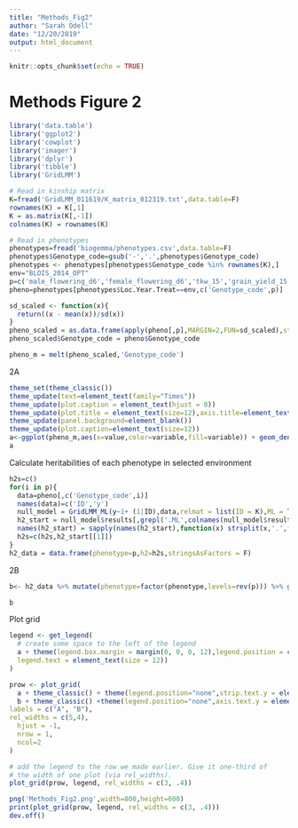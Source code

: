 ```yaml
---
title: "Methods_Fig2"
author: "Sarah Odell"
date: "12/20/2019"
output: html_document
---
```


```r
knitr::opts_chunk$set(echo = TRUE)
```

# Methods Figure 2


```r
library('data.table')
library('ggplot2')
library('cowplot')
library('imager')
library('dplyr')
library('tibble')
library('GridLMM')
```

```r
# Read in kinship matrix
K=fread('GridLMM_011619/K_matrix_012319.txt',data.table=F)
rownames(K) = K[,1]
K = as.matrix(K[,-1])
colnames(K) = rownames(K)

# Read in phenotypes
phenotypes=fread('biogemma/phenotypes.csv',data.table=F)
phenotypes$Genotype_code=gsub('-','.',phenotypes$Genotype_code)
phenotypes <- phenotypes[phenotypes$Genotype_code %in% rownames(K),]
env="BLOIS_2014_OPT"
p=c('male_flowering_d6','female_flowering_d6','tkw_15','grain_yield_15','harvest_grain_moisture','total_plant_height')
pheno=phenotypes[phenotypes$Loc.Year.Treat==env,c('Genotype_code',p)]

sd_scaled <- function(x){
  return((x - mean(x))/sd(x))
}
pheno_scaled = as.data.frame(apply(pheno[,p],MARGIN=2,FUN=sd_scaled),stringsAsFactors = F)
pheno_scaled$Genotype_code = pheno$Genotype_code

pheno_m = melt(pheno_scaled,'Genotype_code')

```

2A

```r
theme_set(theme_classic())
theme_update(text=element_text(family="Times"))
theme_update(plot.caption = element_text(hjust = 0))
theme_update(plot.title = element_text(size=12),axis.title=element_text(size=12))
theme_update(panel.background=element_blank())
theme_update(plot.caption=element_text(size=12))
a<-ggplot(pheno_m,aes(x=value,color=variable,fill=variable)) + geom_density() + facet_grid(variable~.) + theme_classic() + theme(strip.text.y = element_blank()) + guides(color=F) + scale_fill_discrete(name="Phenotype",labels=c("Days to Anthesis","Days to Silking","Thousand Kernel Weight","Grain Yield","Grain Moisture","Plant Height")) + xlab("Value") + ylab("Density")
a
```


Calculate heritabilities of each phenotype in selected environment
```r

h2s=c()
for(i in p){
  data=pheno[,c('Genotype_code',i)]
  names(data)=c('ID','y')
  null_model = GridLMM_ML(y~1+ (1|ID),data,relmat = list(ID = K),ML = T,REML=F,verbose=F) #(1|ID) + 
  h2_start = null_model$results[,grepl('.ML',colnames(null_model$results),fixed=T),drop=FALSE]
  names(h2_start) = sapply(names(h2_start),function(x) strsplit(x,'.',fixed=T)[[1]][1])
  h2s=c(h2s,h2_start[[1]])
}
h2_data = data.frame(phenotype=p,h2=h2s,stringsAsFactors = F)
```

2B
```r
b<- h2_data %>% mutate(phenotype=factor(phenotype,levels=rev(p))) %>% ggplot(aes(x=phenotype,y=h2,fill=phenotype_f)) + geom_bar(stat="identity",position="dodge") + coord_flip() + geom_text(aes(label=round(h2,2)), position=position_dodge(width=0.9), vjust=-0.25) + xlab("Heritability") + ylab("Phenotype") + theme_classic() + theme(strip.text.y = element_blank(),axis.text.y = element_blank())

b
```


Plot grid
```r
legend <- get_legend(
  # create some space to the left of the legend
  a + theme(legend.box.margin = margin(0, 0, 0, 12),legend.position = c(-0.1,0.42),legend.title = element_text(size =14),
  legend.text = element_text(size = 12))
)

prow <- plot_grid(
  a + theme_classic() + theme(legend.position="none",strip.text.y = element_blank()),
  b + theme_classic() +theme(legend.position="none",axis.text.y = element_blank()),
labels = c("A", "B"),
rel_widths = c(5,4),
  hjust = -1,
  nrow = 1,
  ncol=2
)

# add the legend to the row we made earlier. Give it one-third of 
# the width of one plot (via rel_widths).
plot_grid(prow, legend, rel_widths = c(3, .4))

png('Methods_Fig2.png',width=800,height=600)
print(plot_grid(prow, legend, rel_widths = c(3, .4)))
dev.off()
```


